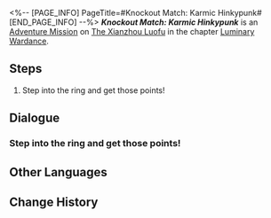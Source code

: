 <%-- [PAGE_INFO]
PageTitle=#Knockout Match: Karmic Hinkypunk#
[END_PAGE_INFO] --%>
{{Stub|Dialogue.}}
{{Mission Infobox
|id            = 8025139
|title         = 
|image         = <!--Mission Knockout Match Karmic Hinkypunk.png-->
|type          = Adventure
|event_name    = 
|chapter       = Luminary Wardance
|requirements  = {{subst:void|<!--Unknown: {"Type":"Manual"}-->}}
|summary       = <!--official mission summary from Fate's Atlas-->
|characters    = Trailblazer
|startLocation = [[The Xianzhou Luofu]] - [[Skysplitter]]
|world         = The Xianzhou Luofu
|area          = Skysplitter
|prev          = 
|next          = Even When Cheers Fade: Chapter 4
|rewards       = Wardance Sword Badge*5
}}
'''''Knockout Match: Karmic Hinkypunk''''' is an [[Adventure Mission]] on [[The Xianzhou Luofu]] in the chapter [[Luminary Wardance]].

==Steps==
# Step into the ring and get those points!

<!--
==Gameplay Notes==

--><!--
==Trial Character==

-->
==Dialogue==
{{Stub Dialogue}}

===Step into the ring and get those points!===
{{Mission Description|type=adventure|location=Skysplitter|The rules of the Knockout Matches are easy &mdash; Just defeat opponents and win points<br />Contestant Luka just needs to do three things: Win, win, and keep winning!}}
{{Dialogue Start}}
:{{tx}}
{{Dialogue End}}

==Other Languages==
{{Other Languages
|en   = Knockout Match: Karmic Hinkypunk
|zhs  = 叩关赛•负业磷火
|zht  = 叩關賽•負業磷火
|ja   = 予選・業を背負いし鬼火
|ko   = 예선전•업보의 도깨비불
|es   = Combate de cualificación: Hinkypunk kármico
|fr   = Match de qualification&nbsp;: Détrakunp karmique
|ru   = Отборочный матч - Блуждающий Огонь
|th   = รอบคัดเลือก: เพลิงบรรลัยกัลป์
|vi   = Giải Đấu Loại: Ma Trơi Nghiệp Quả
|de   = Qualifikationskampf: Karmisches Irrlicht
|id   = Pertandingan Knockout: Kobaran Api Karma
|pt   = Partida Eliminatória: Hinkypunk Cármico
}}

==Change History==
{{Change History|2.5}}
